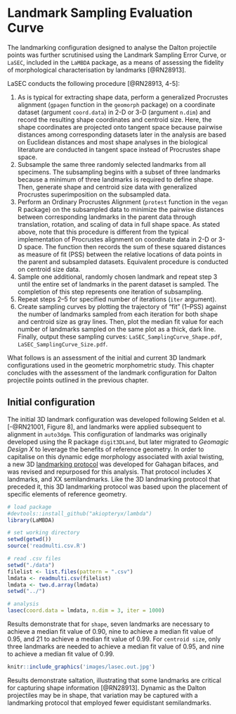 # Landmark Sampling Evaluation Curve

The landmarking configuration designed to analyse the Dalton projectile points was further scrutinised using the Landmark Sampling Error Curve, or `LaSEC`, included in the `LaMBDA` package, as a means of assessing the fidelity of morphological characterisation by landmarks [@RN28913].

LaSEC conducts the following procedure [@RN28913, 4-5]:

1. As is typical for extracting shape data, perform a generalized Procrustes alignment (`gpagen` function in the `geomorph` package) on a coordinate dataset (argument `coord.data`) in 2-D or 3-D (argument `n.dim`) and record the resulting shape coordinates and centroid size. Here, the shape coordinates are projected onto tangent space because pairwise distances among corresponding datasets later in the analysis are based on Euclidean distances and most shape analyses in the biological literature are conducted in tangent space instead of Procrustes shape space.
2. Subsample the same three randomly selected landmarks from all specimens. The subsampling begins with a subset of three landmarks because a minimum of three landmarks is required to define shape. Then, generate shape and centroid size data with generalized Procrustes superimposition on the subsampled data.
3. Perform an Ordinary Procrustes Alignment (`protest` function in the `vegan` R package) on the subsampled data to minimize the pairwise distances between corresponding landmarks in the parent data through translation, rotation, and scaling of data in full shape space. As stated above, note that this procedure is different from the typical implementation of Procrustes alignment on coordinate data in 2-D or 3-D space. The function then records the sum of these squared distances as measure of fit (PSS) between the relative locations of data points in the parent and subsampled datasets. Equivalent procedure is conducted on centroid size data.
4. Sample one additional, randomly chosen landmark and repeat step 3 until the entire set of landmarks in the parent dataset is sampled. The completion of this step represents one iteration of subsampling.
5. Repeat steps 2–5 for specified number of iterations (`iter` argument).
6. Create sampling curves by plotting the trajectory of “fit” (1–PSS) against the number of landmarks sampled from each iteration for both shape and centroid size as gray lines. Then, plot the median fit value for each number of landmarks sampled on the same plot as a thick, dark line. Finally, output these sampling curves: `LaSEC_SamplingCurve_Shape.pdf`, `LaSEC_SamplingCurve_Size.pdf`.

What follows is an assessment of the initial and current 3D landmark configurations used in the geometric morphometric study. This chapter concludes with the assessment of the landmark configuration for Dalton projectile points outlined in the previous chapter.

## Initial configuration

The initial 3D landmark configuration was developed following Selden et al. [-@RN21001, Figure 8], and landmarks were applied subsequent to alignment in `auto3dgm`. This configuration of landmarks was originally developed using the R package `digit3DLand`, but later migrated to _Geomagic Design X_ to leverage the benefits of reference geometry. In order to capitalise on this dynamic edge morphology associated with axial twisting, a new 3D [landmarking protocol](https://github.com/aksel-blaise/gahaganmorph2/blob/master/analysis/landmarking-protocol.md) was developed for Gahagan bifaces, and was revised and repurposed for this analysis. That protocol includes X landmarks, and XX semilandmarks. Like the 3D landmarking protocol that preceded it, this 3D landmarking protocol was based upon the placement of specific elements of reference geometry.

```r
# load package
#devtools::install_github("akiopteryx/lambda")
library(LaMBDA)

# set working directory
setwd(getwd())
source('readmulti.csv.R')

# read .csv files
setwd("./data")
filelist <- list.files(pattern = ".csv")
lmdata <- readmulti.csv(filelist)
lmdata <- two.d.array(lmdata)
setwd("../")

# analysis
lasec(coord.data = lmdata, n.dim = 3, iter = 1000)
```

Results demonstrate that for `shape`, seven landmarks are necessary to achieve a median fit value of 0.90, nine to achieve a median fit value of 0.95, and 21 to achieve a median fit value of 0.99. For `centroid size`, only three landmarks are needed to achieve a median fit value of 0.95, and nine to achieve a median fit value of 0.99. 

```r
knitr::include_graphics('images/lasec.out.jpg')
```

Results demonstrate saltation, illustrating that some landmarks are critical for capturing shape information [@RN28913]. Dynamic as the Dalton projectiles may be in shape, that variation may be captured with a landmarking protocol that employed fewer equidistant semilandmarks.
